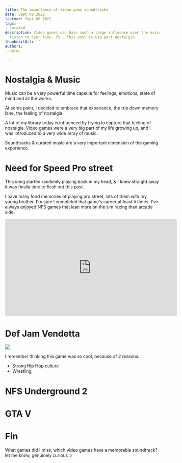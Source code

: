 ```yaml
---
title: The importance of video game soundtracks
date: Sept 09 2022
lastmod: Sept 09 2022
tags:
- curated
description: Video games can have such a large influence over the music someone will
  listen to over time. PS - This post is big part nostalgia
thumbnailUrl: ''
authors:
- guide

---
```

# Nostalgia & Music

Music can be a very powerful time capsule for feelings, emotions, state of mind and all the works.

At some point, I decided to embrace that experience, the trip down memory lane, the feeling of nostalgia.

A lot of my library today is influenced by trying to capture that feeling of nostalgia. Video games were a very big part of my life growing up, and I was introduced to a very wide array of music.

Soundtracks & curated music are a very important dimension of the gaming experience.

# Need for Speed Pro street

This song started randomly playing back in my head, & I knew straight away it was finally time to flesh out this post.

I have many fond memories of playing pro street, lots of them with my young brother. I'm sure I completed that game's career at least 5 times. I've always enjoyed NFS games that lean more on the sim racing than arcade side.

<iframe width="560" height="315" src="https://www.youtube-nocookie.com/embed/KIZsjGZJBPI" title="YouTube video player" frameBorder="0" allow="accelerometer; autoplay; clipboard-write; encrypted-media; gyroscope; picture-in-picture" allowFullScreen></iframe>

# Def Jam Vendetta

![](https://upload.wikimedia.org/wikipedia/en/f/f7/Def_Jam_Vendetta_-_Front_Cover_-_NTSC_-_Gamecube.jpg)

I remember thinking this game was so cool, because of 2 reasons:

* Strong Hip Hop culture
* Wrestling

# NFS Underground 2

# GTA V

<Track url={'0rTXIYXmMd9NWSJQM0w0K3'} genres={\['footwork'\]} blurb='around the time I started paying more attention to my interest in more experimental sounds' />

# Fin

What games did I miss, which video games have a memorable soundtrack? let me know, genuinely curious :)